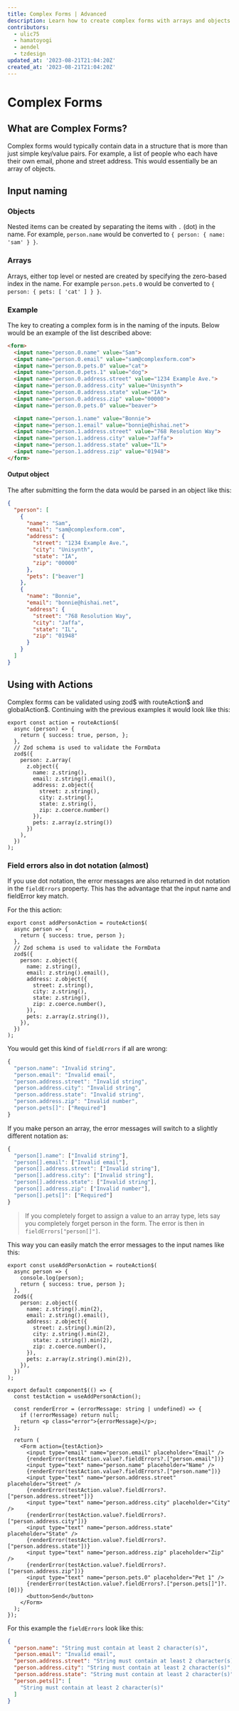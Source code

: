 ```yaml
---
title: Complex Forms | Advanced
description: Learn how to create complex forms with arrays and objects.
contributors:
  - ulic75
  - hamatoyogi
  - aendel
  - tzdesign
updated_at: '2023-08-21T21:04:20Z'
created_at: '2023-08-21T21:04:20Z'
---
```


# Complex Forms

## What are Complex Forms?

Complex forms would typically contain data in a structure that is more than just simple key/value pairs. For example, a list of people who each have their own email, phone and street address. This would essentially be an array of objects.

## Input naming

### Objects

Nested items can be created by separating the items with `.` (dot) in the name. For example, `person.name` would be converted to `{ person: { name: 'sam' } }`.

### Arrays

Arrays, either top level or nested are created by specifying the zero-based index in the name.  For example `person.pets.0` would be converted to `{ person: { pets: [ 'cat' ] } }`.

### Example

The key to creating a complex form is in the naming of the inputs. Below would be an example of the list described above:
```html
<form>
  <input name="person.0.name" value="Sam">
  <input name="person.0.email" value="sam@complexform.com">
  <input name="person.0.pets.0" value="cat">
  <input name="person.0.pets.1" value="dog">
  <input name="person.0.address.street" value="1234 Example Ave.">
  <input name="person.0.address.city" value="Unisynth">
  <input name="person.0.address.state" value="IA">
  <input name="person.0.address.zip" value="00000">
  <input name="person.0.pets.0" value="beaver">

  <input name="person.1.name" value="Bonnie">
  <input name="person.1.email" value="bonnie@hishai.net">
  <input name="person.1.address.street" value="768 Resolution Way">
  <input name="person.1.address.city" value="Jaffa">
  <input name="person.1.address.state" value="IL">
  <input name="person.1.address.zip" value="01948">
</form>
```

#### Output object

The after submitting the form the data would be parsed in an object like this:
```json
{
  "person": [
    {
      "name": "Sam",
      "email": "sam@complexform.com",
      "address": {
        "street": "1234 Example Ave.",
        "city": "Unisynth",
        "state": "IA",
        "zip": "00000"
      },
      "pets": ["beaver"]
    },
    {
      "name": "Bonnie",
      "email": "bonnie@hishai.net",
      "address": {
        "street": "768 Resolution Way",
        "city": "Jaffa",
        "state": "IL",
        "zip": "01948"
      }
    }
  ]
}
```

## Using with Actions

Complex forms can be validated using zod$ with routeAction$ and globalAction$. Continuing with the previous examples it would look like this:

```tsx
export const action = routeAction$(
  async (person) => {
    return { success: true, person, };
  },
  // Zod schema is used to validate the FormData
  zod$({
    person: z.array(
      z.object({
        name: z.string(),
        email: z.string().email(),
        address: z.object({
          street: z.string(),
          city: z.string(),
          state: z.string(),
          zip: z.coerce.number()
        }),
        pets: z.array(z.string())
      })
    ),
  })
);
```

### Field errors also in dot notation (almost)

If you use dot notation, the error messages are also returned in dot notation in the `fieldErrors` property. This has the advantage that the input name and fieldError key match.

For the this action:
```tsx
export const addPersonAction = routeAction$(
  async person => {
    return { success: true, person };
  },
  // Zod schema is used to validate the FormData
  zod$({
    person: z.object({
      name: z.string(),
      email: z.string().email(),
      address: z.object({
        street: z.string(),
        city: z.string(),
        state: z.string(),
        zip: z.coerce.number(),
      }),
      pets: z.array(z.string()),
    }),
  })
);
```

You would get this kind of `fieldErrors` if all are wrong:

```ts
{
  "person.name": "Invalid string",
  "person.email": "Invalid email",
  "person.address.street": "Invalid string",
  "person.address.city": "Invalid string",
  "person.address.state": "Invalid string",
  "person.address.zip": "Invalid number",
  "person.pets[]": ["Required"]
}
```

If you make person an array, the error messages will switch to a slightly different notation as:

```ts
{
  "person[].name": ["Invalid string"],
  "person[].email": ["Invalid email"],
  "person[].address.street": ["Invalid string"],
  "person[].address.city": ["Invalid string"],
  "person[].address.state": ["Invalid string"],
  "person[].address.zip": ["Invalid number"],
  "person[].pets[]": ["Required"]
}
```

> If you completely forget to assign a value to an array type, lets say you completely forget person in the form.
> The error is then in `fieldErrors["person[]"]`.

This way you can easily match the error messages to the input names like this:

```tsx
export const useAddPersonAction = routeAction$(
  async person => {
    console.log(person);
    return { success: true, person };
  },
  zod$({
    person: z.object({
      name: z.string().min(2),
      email: z.string().email(),
      address: z.object({
        street: z.string().min(2),
        city: z.string().min(2),
        state: z.string().min(2),
        zip: z.coerce.number(),
      }),
      pets: z.array(z.string().min(2)),
    }),
  })
);

export default component$(() => {
  const testAction = useAddPersonAction();

  const renderError = (errorMessage: string | undefined) => {
    if (!errorMessage) return null;
    return <p class="error">{errorMessage}</p>;
  };

  return (
    <Form action={testAction}>
      <input type="email" name="person.email" placeholder="Email" />
      {renderError(testAction.value?.fieldErrors?.["person.email"])}
      <input type="text" name="person.name" placeholder="Name" />
      {renderError(testAction.value?.fieldErrors?.["person.name"])}
      <input type="text" name="person.address.street" placeholder="Street" />
      {renderError(testAction.value?.fieldErrors?.["person.address.street"])}
      <input type="text" name="person.address.city" placeholder="City" />
      {renderError(testAction.value?.fieldErrors?.["person.address.city"])}
      <input type="text" name="person.address.state" placeholder="State" />
      {renderError(testAction.value?.fieldErrors?.["person.address.state"])}
      <input type="text" name="person.address.zip" placeholder="Zip" />
      {renderError(testAction.value?.fieldErrors?.["person.address.zip"])}
      <input type="text" name="person.pets.0" placeholder="Pet 1" />
      {renderError(testAction.value?.fieldErrors?.["person.pets[]"]?.[0])}
      <button>Send</button>
    </Form>
  );
});
```
For this example the `fieldErrors` look like this:

```json
{
  "person.name": "String must contain at least 2 character(s)",
  "person.email": "Invalid email",
  "person.address.street": "String must contain at least 2 character(s)",
  "person.address.city": "String must contain at least 2 character(s)",
  "person.address.state": "String must contain at least 2 character(s)",
  "person.pets[]": [
    "String must contain at least 2 character(s)"
  ]
}
```

